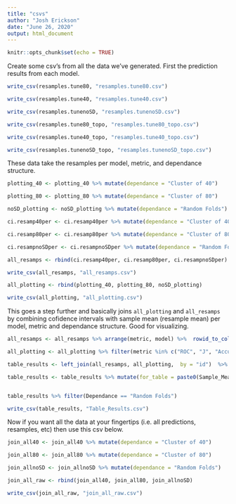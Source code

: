 ```yaml
---
title: "csvs"
author: "Josh Erickson"
date: "June 26, 2020"
output: html_document
---
```


```r
knitr::opts_chunk$set(echo = TRUE)
```

Create some csv's from all the data we've generated. First the prediction results from each model.

```r

write_csv(resamples.tune80, "resamples.tune80.csv")

write_csv(resamples.tune40, "resamples.tune40.csv")

write_csv(resamples.tunenoSD, "resamples.tunenoSD.csv")

write_csv(resamples.tune80_topo, "resamples.tune80_topo.csv")

write_csv(resamples.tune40_topo, "resamples.tune40_topo.csv")

write_csv(resamples.tunenoSD_topo, "resamples.tunenoSD_topo.csv")
```


These data take the resamples per model, metric, and dependance structure.

```r
plotting_40 <- plotting_40 %>% mutate(dependance = "Cluster of 40")

plotting_80 <- plotting_80 %>% mutate(dependance = "Cluster of 80")

noSD_plotting <- noSD_plotting %>% mutate(dependance = "Random Folds")

ci.resamp40per <- ci.resamp40per %>% mutate(dependance = "Cluster of 40")

ci.resamp80per <- ci.resamp80per %>% mutate(dependance = "Cluster of 80")

ci.resampnoSDper <- ci.resampnoSDper %>% mutate(dependance = "Random Folds")

all_resamps <- rbind(ci.resamp40per, ci.resamp80per, ci.resampnoSDper)

write_csv(all_resamps, "all_resamps.csv")

all_plotting <- rbind(plotting_40, plotting_80, noSD_plotting)

write_csv(all_plotting, "all_plotting.csv")

```


This goes a step further and basically joins `all_plotting` and `all_resamps` by combining cofidence intervals with sample mean (resample mean) per model, metric and dependance structure. Good for visualizing.

```r

all_resamps <- all_resamps %>% arrange(metric, model) %>%  rowid_to_column("id")

all_plotting <- all_plotting %>% filter(metric %in% c("ROC", "J", "Accuracy", "Kappa", "Sensitivity", "Specificity")) %>% group_by(model,metric, dependance) %>% slice(1) %>% select(-Resample, -value) %>% arrange(metric, model) %>% rowid_to_column("id") 

table_results <- left_join(all_resamps, all_plotting,  by = "id")  %>% rename(Dependance = "dependance.x", Lower = "2.5%", Upper = "97.5%", Sample_Mean = "point_estimate", Metric = "metric.x", Model = "model.x") %>% select(Model, Metric, Lower, Upper, Sample_Mean, Dependance) %>% mutate(across(where(is.numeric), ~round(., digits = 3)))

table_results <- table_results %>% mutate(for_table = paste0(Sample_Mean," ","(",Lower,", ",Upper,")"))


table_results %>% filter(Dependance == "Random Folds") 

write_csv(table_results, "Table_Results.csv")
```


Now if you want all the data at your fingertips (i.e. all predictions, resamples, etc) then use this csv below.

```r
join_all40 <- join_all40 %>% mutate(dependance = "Cluster of 40")

join_all80 <- join_all80 %>% mutate(dependance = "Cluster of 80")

join_allnoSD <- join_allnoSD %>% mutate(dependance = "Random Folds")

join_all_raw <- rbind(join_all40, join_all80, join_allnoSD)

write_csv(join_all_raw, "join_all_raw.csv")

```
